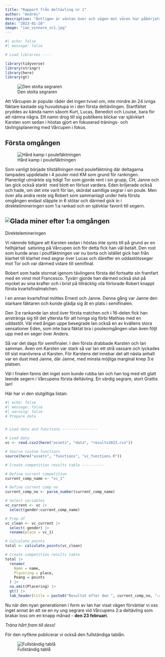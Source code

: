 ```yaml
---
title: "Rapport från deltävling nr 1"
author: "Andrés"
description: "Äntligen är väntan över och vägen mot våren har påbörjats - Vårcupen 2023 har startat! Och starten på det nya året kunde väl inte bli bättre än att den unga generationen i form av Ian roffade åt sig en överlägsen seger."
date: "2023-01-28"
image: "ian_vinnare_vc1.jpg"
---
```


```r
#| echo: false
#| message: false

# Load libraries ----

library(tidyverse)
library(stringr)
library(here)
library(gt)
```

![Den stolta segraren](ian_vinnare_vc1.jpg){fig-alt="bild på Ian"}

Att Vårcupen är populär råder det ingen tvivel om, inte mindre än 24 ivriga fäktare kastade sig huvudstupa in i den första deltävlingen. Startfältet pryddes av kända namn såsom Kurt, Lucas, Benedict och Louise, bara för att nämna några. Ett namn drog till sig publikens blickar var självklart Karsten som sedan i höstas gjort en fokuserad tränings- och tävlingsplanering med Vårcupen i fokus.

## Första omgången

![Hård kamp i poulefäktningen](first-round.jpg)

Som vanligt började tillställningen med poulefäktning där deltagarna tampades uppdelade i 4 pouler med KM som grund för rankingen. Planenligt utmärkte sig tidigt Tor som gjorde rent i sin grupp, CH, Janne och Ian gick också starkt  med blott en förlust vardera. Eden briljerade också och hade, om det inte varit för Ian, skördat samtliga segrar i sin poule. Men över alla andra reste sig Robert som sammanlagt under hela första omgången endast släppte in 6 stötar och därmed gick in i direktelimineringen som 1:a rankad och en självklar favorit till segern.

## ![Glada miner efter 1:a omgången](on_the_bench.jpg)

Direktelemineringen

Vi nämnde tidigare att Karsten sedan i höstas inte synts till på grund av en helhjärtad  satsning på Vårcupen och för detta fick han väl betalt. Den rost som kunde anas i poulfäktningen var nu borta och istället gick han från klarhet till klarhet med segrar över Lucas och därefter en uddastötsseger mot Tor och var därmed vidare till semifinal.

Robert som hade stormat igenom tävlingens första del fortsatte sin framfart med en vinst mot Francesco. Tyvärr gjorde han därmed också slut på mycket av sina krafter och i brist på tillräcklig vila förlorade Robert knappt första kvartsfinalmatchen.

I en annan kvartsfinal möttes Ernest och Janne. Denna gång var Janne den starkare fäktaren och kunde glädja sig åt en plats i semifinalen.

Den 3:e rankande Ian stod över första matchen och i 16-delen fick han anstränga sig till det yttersta för att tvinga sig förbi Mathias med en uddastöt. Väl med ångan uppe besegrade Ian också en av kvällens stora sensationer Eden, som inte bara fäktat bra i pouleomgången utan även följt upp med en seger över Anders.

Så var det dags för semifinaler. I den första drabbade Karsten och Ian samman. Även om Karsten var stark så var Ian ett strå vassare och lyckades till sist manövrera ut Karsten. För Karstens del innebar det att nästa anhalt var en dust med Janne, där Janne, med minsta möjliga marginal knep 3:e platsen.

Väl i finalen fanns det inget som kunde rubba Ian och han tog med ett glatt leende segern i Vårcupens första deltävling. En värdig segrare, stort Grattis Ian!

Här har vi den slutgiltiga listan:

```r
#| echo: false
#| message: false
#| warning: false
# Prepare data


# Load data and functions ----------------

# Load data
vc <- read.csv2(here("assets", "data", "results2023.csv"))

# Source custom functions
source(here("assets", "functions", "vc_functions.R"))

# Create competition results table ----------

# Define current competition
current_comp_name <- "vc_1"

# Define current comp no
current_comp_no <- parse_number(current_comp_name)

# Select variables
vc_current <- vc |> 
  select(gender:current_comp_name)

# Prep df
vc_clean <- vc_current |> 
  select(-gender) |> 
  rename(place = vc_1)

# Calculate points
total <- calculate_points(vc_clean)

# Create competition results table
total |> 
  rename(
    Namn = name,
    Placering = place,
    Poäng = points
  ) |> 
  na.omit(Placering) |> 
  gt() |> 
  tab_header(title = paste0("Resultat efter den ", current_comp_no, ":a deltävlingen"))
```

Nu när den nyan generationen i form av Ian har visat vägen förväntar vi oss inget annat än att se en ny ung segrare vid Vårcupens 2:a deltävling som brakar loss om en knapp månad - **den 23 februari**.

*Träna hårt fram till dess!*

För den nyfikne publicerar vi också den fullständiga tablån.

![Fullständig tablå](t_32.jpg)
